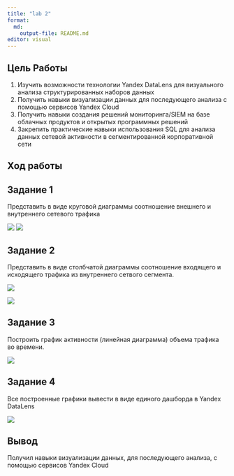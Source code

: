 ---
title: "lab 2"
format:
  md:
    output-file: README.md
editor: visual
---

## Цель Работы

1.  Изучить возможности технологии Yandex DataLens для визуального анализа структурированных наборов данных
2.  Получить навыки визуализации данных для последующего анализа с помощью сервисов Yandex Cloud
3.  Получить навыки создания решений мониторинга/SIEM на базе облачных продуктов и открытых программных решений
4.  Закрепить практические навыки использования SQL для анализа данных сетевой активности в сегментированной корпоративной сети

## Ход работы

## Задание 1

Представить в виде круговой диаграммы соотношение внешнего и внутреннего сетевого трафика

![](images/1.png) ![](images/2.png)

## Задание 2

Представить в виде столбчатой диаграммы соотношение входящего и исходящего трафика из внутреннего сетвого сегмента.

![](images/3.png)

![](images/4.png)

## Задание 3

Построить график активности (линейная диаграмма) объема трафика во времени.

![](images/5.png)

## Задание 4

Все построенные графики вывести в виде единого дашборда в Yandex DataLens

![](images/6.png)

## Вывод

Получил навыки визуализации данных, для последующего анализа, с помощью сервисов Yandex Cloud
